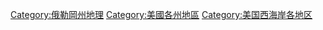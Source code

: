 [[Category:俄勒岡州地理|Category:俄勒岡州地理]]
[[Category:美國各州地區|Category:美國各州地區]]
[[Category:美国西海岸各地区|Category:美国西海岸各地区]]